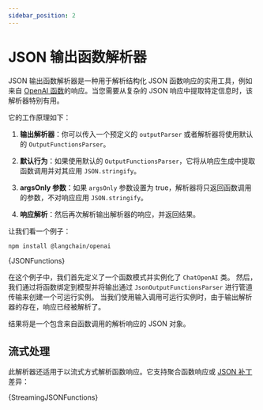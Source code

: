 ```yaml
---
sidebar_position: 2
---
```

# JSON 输出函数解析器


JSON 输出函数解析器是一种用于解析结构化 JSON 函数响应的实用工具，例如来自 [OpenAI 函数](/docs/modules/model_io/chat/function_calling)的响应。当您需要从复杂的 JSON 响应中提取特定信息时，该解析器特别有用。

它的工作原理如下：

1. **输出解析器**：你可以传入一个预定义的 `outputParser` 或者解析器将使用默认的 `OutputFunctionsParser`。

2. **默认行为**：如果使用默认的 `OutputFunctionsParser`，它将从响应生成中提取函数调用并对其应用 `JSON.stringify`。

3. **argsOnly 参数**：如果 `argsOnly` 参数设置为 true，解析器将只返回函数调用的参数，不对响应应用 `JSON.stringify`。

4. **响应解析**：然后再次解析输出解析器的响应，并返回结果。

让我们看一个例子：


<IntegrationInstallTooltip></IntegrationInstallTooltip>

```bash npm2yarn
npm install @langchain/openai
```

<CodeBlock language="typescript">{JSONFunctions}</CodeBlock>

在这个例子中，我们首先定义了一个函数模式并实例化了 `ChatOpenAI` 类。
然后，我们通过将函数绑定到模型并将输出通过 `JsonOutputFunctionsParser` 进行管道传输来创建一个可运行实例。
当我们使用输入调用可运行实例时，由于输出解析器的存在，响应已经被解析了。


结果将是一个包含来自函数调用的解析响应的 JSON 对象。

## 流式处理

此解析器还适用于以流式方式解析函数响应。它支持聚合函数响应或 [JSON 补丁](https://jsonpatch.com/)差异：


<CodeBlock language="typescript">{StreamingJSONFunctions}</CodeBlock>

